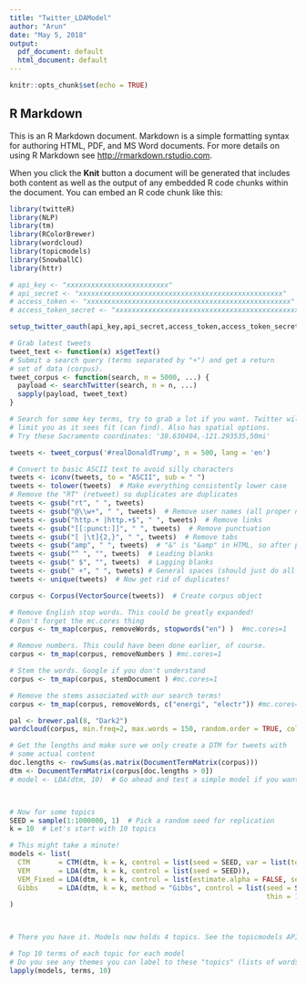 ---
title: "Twitter_LDAModel"
author: "Arun"
date: "May 5, 2018"
output:
  pdf_document: default
  html_document: default
---

```{r setup, include=FALSE}
knitr::opts_chunk$set(echo = TRUE)
```

## R Markdown

This is an R Markdown document. Markdown is a simple formatting syntax for authoring HTML, PDF, and MS Word documents. For more details on using R Markdown see <http://rmarkdown.rstudio.com>.

When you click the **Knit** button a document will be generated that includes both content as well as the output of any embedded R code chunks within the document. You can embed an R code chunk like this:

```{r}
library(twitteR)
library(NLP)
library(tm)
library(RColorBrewer)
library(wordcloud)
library(topicmodels)
library(SnowballC)
library(httr)

```

```{r}
# api_key <- "xxxxxxxxxxxxxxxxxxxxxxxxx"
# api_secret <- "xxxxxxxxxxxxxxxxxxxxxxxxxxxxxxxxxxxxxxxxxxxxxxxxxx"
# access_token <- "xxxxxxxxxxxxxxxxxxxxxxxxxxxxxxxxxxxxxxxxxxxxxxxxxx"
# access_token_secret <- "xxxxxxxxxxxxxxxxxxxxxxxxxxxxxxxxxxxxxxxxxxxxx"

setup_twitter_oauth(api_key,api_secret,access_token,access_token_secret)

```


```{r}
# Grab latest tweets
tweet_text <- function(x) x$getText()
# Submit a search query (terms separated by "+") and get a return
# set of data (corpus).
tweet_corpus <- function(search, n = 5000, ...) {
  payload <- searchTwitter(search, n = n, ...)
  sapply(payload, tweet_text)
}

# Search for some key terms, try to grab a lot if you want. Twitter will 
# limit you as it sees fit (can find). Also has spatial options.
# Try these Sacramento coordinates: '38.630404,-121.293535,50mi'

tweets <- tweet_corpus('#realDonaldTrump', n = 500, lang = 'en')
```

```{r}
# Convert to basic ASCII text to avoid silly characters
tweets <- iconv(tweets, to = "ASCII", sub = " ")  
tweets <- tolower(tweets)  # Make everything consistently lower case
# Remove the "RT" (retweet) so duplicates are duplicates
tweets <- gsub("rt", " ", tweets)  
tweets <- gsub("@\\w+", " ", tweets)  # Remove user names (all proper names if you're wise!)
tweets <- gsub("http.+ |http.+$", " ", tweets)  # Remove links
tweets <- gsub("[[:punct:]]", " ", tweets)  # Remove punctuation
tweets <- gsub("[ |\t]{2,}", " ", tweets)  # Remove tabs
tweets <- gsub("amp", " ", tweets)  # "&" is "&amp" in HTML, so after punctuation removed ...
tweets <- gsub("^ ", "", tweets)  # Leading blanks
tweets <- gsub(" $", "", tweets)  # Lagging blanks
tweets <- gsub(" +", " ", tweets) # General spaces (should just do all whitespaces no?)
tweets <- unique(tweets)  # Now get rid of duplicates!

corpus <- Corpus(VectorSource(tweets))  # Create corpus object

# Remove English stop words. This could be greatly expanded!
# Don't forget the mc.cores thing
corpus <- tm_map(corpus, removeWords, stopwords("en") )  #mc.cores=1

# Remove numbers. This could have been done earlier, of course.
corpus <- tm_map(corpus, removeNumbers ) #mc.cores=1

# Stem the words. Google if you don't understand
corpus <- tm_map(corpus, stemDocument ) #mc.cores=1

# Remove the stems associated with our search terms!
corpus <- tm_map(corpus, removeWords, c("energi", "electr")) #mc.cores=1
```

```{r}
pal <- brewer.pal(8, "Dark2")
wordcloud(corpus, min.freq=2, max.words = 150, random.order = TRUE, col = pal)
```
```{r}
# Get the lengths and make sure we only create a DTM for tweets with
# some actual content
doc.lengths <- rowSums(as.matrix(DocumentTermMatrix(corpus)))
dtm <- DocumentTermMatrix(corpus[doc.lengths > 0])
# model <- LDA(dtm, 10)  # Go ahead and test a simple model if you want



# Now for some topics
SEED = sample(1:1000000, 1)  # Pick a random seed for replication
k = 10  # Let's start with 10 topics

# This might take a minute!
models <- list(
  CTM       = CTM(dtm, k = k, control = list(seed = SEED, var = list(tol = 10^-4), em = list(tol = 10^-3))),
  VEM       = LDA(dtm, k = k, control = list(seed = SEED)),
  VEM_Fixed = LDA(dtm, k = k, control = list(estimate.alpha = FALSE, seed = SEED)),
  Gibbs     = LDA(dtm, k = k, method = "Gibbs", control = list(seed = SEED, burnin = 1000,
                                                               thin = 100,    iter = 1000))
)



# There you have it. Models now holds 4 topics. See the topicmodels API documentation for details

# Top 10 terms of each topic for each model
# Do you see any themes you can label to these "topics" (lists of words)?
lapply(models, terms, 10)
```

